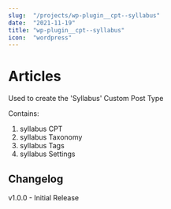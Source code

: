 ```yaml
---
slug:  "/projects/wp-plugin__cpt--syllabus"
date:  "2021-11-19"
title: "wp-plugin__cpt--syllabus"
icon:  "wordpress"
---
```


# Articles

Used to create the 'Syllabus' Custom Post Type

Contains:

1. syllabus CPT
1. syllabus Taxonomy
1. syllabus Tags
1. syllabus Settings

## Changelog


v1.0.0 - Initial Release